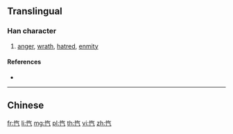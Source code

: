 {{character info/new}}
{{also|愾}}
==Translingual==

===Han character===
{{Han char|rn=61|rad=心|as=04|sn=7|four=|canj=POMN,XPOMN|ids=⿰忄气}}

# [[anger]], [[wrath]], [[hatred]], [[enmity]]

====References====
* {{Han ref|kx=0379.010|dkj=10407|dj=0707.070|hdz=42276.130|uh=5FFE|ud=24574}}

----

==Chinese==
{{zh-see|愾}}

[[fr:忾]]
[[li:忾]]
[[mg:忾]]
[[pl:忾]]
[[th:忾]]
[[vi:忾]]
[[zh:忾]]